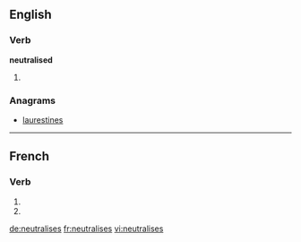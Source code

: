 {{also|neutralisés}}
==English==

===Verb===
'''neutralised'''

# {{third-person singular of|neutralise}}

===Anagrams===
* [[laurestines#English|laurestines]]

----

==French==

===Verb===
{{fr-verb-form}}

# {{conjugation of|neutraliser||2|s|pres|ind|lang=fr}}
# {{conjugation of|neutraliser||2|s|pres|sub|lang=fr}}

[[de:neutralises]]
[[fr:neutralises]]
[[vi:neutralises]]